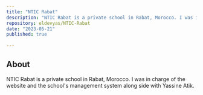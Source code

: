 ```yaml
---
title: "NTIC Rabat"
description: "NTIC Rabat is a private school in Rabat, Morocco. I was in charge of the website and the school's management system along side with Yassine Atik."
repository: eldevyas/NTIC-Rabat
date: "2023-05-21"
published: true
  
---
```


## About

NTIC Rabat is a private school in Rabat, Morocco. I was in charge of the website and the school's management system along side with Yassine Atik.
